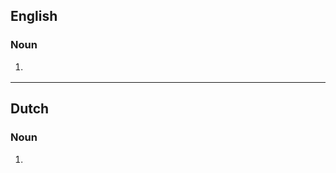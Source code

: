 ==English==

===Noun===
{{head|en|noun form}}

# {{lb|en|medicine}} {{en-irregular plural of|ending=es|shigellosis}}


----

==Dutch==

===Noun===
{{head|nl|noun plural form}}

# {{nl-noun form of|pl|shigellose}}